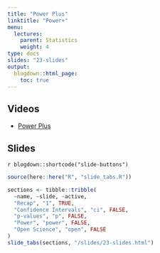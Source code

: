 ```yaml
---
title: "Power Plus"
linktitle: "Power+"
menu:
  lectures:
    parent: Statistics
    weight: 4
type: docs
slides: "23-slides"
output:
  blogdown::html_page:
    toc: true
---
```


## Videos

- [Power Plus](https://youtu.be/7Mr2OsMAHNE)

## Slides

`r blogdown::shortcode("slide-buttons")`

```r

source(here::here("R", "slide_tabs.R"))

sections <- tibble::tribble(
  ~name, ~slide, ~active,
  "Recap", "1", TRUE,
  "Confidence Intervals", "ci", FALSE,
  "p-values", "p", FALSE,
  "Power", "power", FALSE,
  "Open Science", "open", FALSE
)
slide_tabs(sections, "/slides/23-slides.html")
```